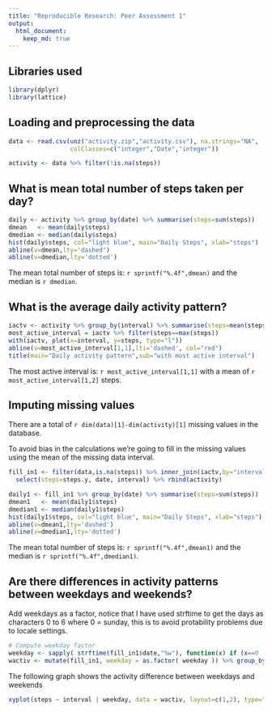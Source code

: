 ```yaml
---
title: "Reproducible Research: Peer Assessment 1"
output: 
  html_document:
    keep_md: true
---
```


## Libraries used
```r
library(dplyr)
library(lattice)
```

## Loading and preprocessing the data

```r
data <- read.csv(unz("activity.zip","activity.csv"), na.strings="NA",
                 colClasses=c("integer","Date","integer"))

activity <- data %>% filter(!is.na(steps))
```

## What is mean total number of steps taken per day?

```r
daily <- activity %>% group_by(date) %>% summarise(steps=sum(steps))
dmean   <- mean(daily$steps)
dmedian <- median(daily$steps)
hist(daily$steps, col="light blue", main="Daily Steps", xlab="steps")
abline(v=dmean,lty='dashed')
abline(v=dmedian,lty='dotted')
```

The mean total number of steps is: `r sprintf("%.4f",dmean)` and the median is `r dmedian`.

## What is the average daily activity pattern?

```r
iactv <- activity %>% group_by(interval) %>% summarise(steps=mean(steps))
most_active_interval = iactv %>% filter(steps==max(steps))
with(iactv, plot(x=interval, y=steps, type="l"))
abline(v=most_active_interval[1,1],lti='dashed', col="red")
title(main="Daily activity pattern",sub="with most active interval")
```

The most active interval is: `r most_active_interval[1,1]` with a mean of `r  most_active_interval[1,2]` steps.

## Imputing missing values

There are a total of `r dim(data)[1]-dim(activity)[1]` missing values in the database.

To avoid bias in the calculations we're going to fill in the missing values using the mean of the missing data interval.

```r
fill_in1 <- filter(data,is.na(steps)) %>% inner_join(iactv,by="interval") %>%
  select(steps=steps.y, date, interval) %>% rbind(activity)
```

```r
daily1 <- fill_in1 %>% group_by(date) %>% summarise(steps=sum(steps))
dmean1   <- mean(daily1$steps)
dmedian1 <- median(daily1$steps)
hist(daily1$steps, col="light blue", main="Daily Steps", xlab="steps")
abline(v=dmean1,lty='dashed')
abline(v=dmedian1,lty='dotted')
```

The mean total number of steps is: `r sprintf("%.4f",dmean1)` and the median is `r sprintf("%.4f",dmedian1)`.

## Are there differences in activity patterns between weekdays and weekends?

Add weekdays as a factor, notice that I have used strftime to get the days as characters 0 to 6
where 0 = sunday, this is to avoid protability problems due to locale settings.

```r
# Compute weekday factor
weekday <- sapply( strftime(fill_in1$date,"%w"), function(x) if (x==0 | x == 6) {"weekend"} else {"weekday"} )
wactiv <- mutate(fill_in1, weekday = as.factor( weekday )) %>% group_by(weekday,interval) %>% summarise(steps=mean(steps))
```

The following graph shows the activity difference between weekdays and weekends

```r
xyplot(steps ~ interval | weekday, data = wactiv, layout=c(1,2), type="l")
```

